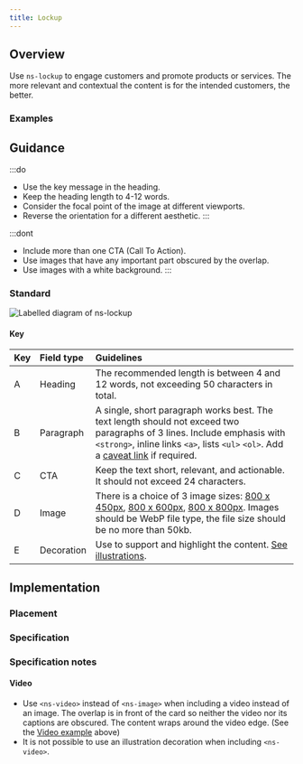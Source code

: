 ```yaml
---
title: Lockup
---
```




## Overview

<CompDetails name={componentName} />

Use `ns-lockup` to engage customers and promote products or services. The more relevant and contextual the content is for the intended customers, the better.

### Examples

<Tabs>
  <TabItem label="Standard">
    <ExampleViewer type="standard" />
  </TabItem>
  <TabItem label="Video">
    <ExampleViewer type="video" />
  </TabItem>
</Tabs>

## Guidance

:::do
- Use the key message in the heading.
- Keep the heading length to 4-12 words.
- Consider the focal point of the image at different viewports.
- Reverse the orientation for a different aesthetic.
:::

:::dont
- Include more than one CTA (Call To Action).
- Use images that have any important part obscured by the overlap.
- Use images with a white background.
:::

### Standard

![Labelled diagram of ns-lockup](@assets/components/ns-lockup/guidance.webp)

#### Key

| Key | Field type | Guidelines |
| :--- | :--- | :--- |
| <span class="marker">A</span> | Heading | The recommended length is between 4 and 12 words, not exceeding 50 characters in total. |
| <span class="marker">B</span> | Paragraph | A single, short paragraph works best. The text length should not exceed two paragraphs of 3 lines. Include emphasis with `<strong>`, inline links `<a>`, lists `<ul>` `<ol>`. Add a [caveat link](/components/ns-caveat) if required. |
| <span class="marker">C</span> | CTA | Keep the text short, relevant, and actionable. It should not exceed 24 characters. |
| <span class="marker">D</span> | Image | There is a choice of 3 image sizes: [800 x 450px](/guidelines/assets#800x450px), [800 x 600px](/guidelines/assets#800x600px), [800 x 800px](/guidelines/assets#800x800px). Images should be WebP file type, the file size should be no more than 50kb. |
| <span class="marker">E</span> | Decoration | Use to support and highlight the content. [See illustrations](/guidelines/assets/#illustrations). |

## Implementation

### Placement

<Placement name={componentName} />

### Specification

<Specification name={componentName} />

### Specification notes

#### Video

- Use `<ns-video>` instead of `<ns-image>` when including a video instead of an image. The overlap is in front of the card so neither the video nor its captions are obscured. The content wraps around the video edge. (See the [Video example](#examples) above)
- It is not possible to use an illustration decoration when including `<ns-video>`.


